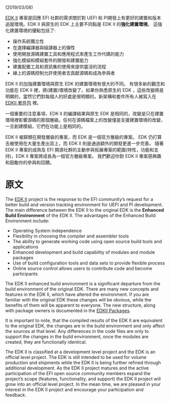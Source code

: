 <!-- [[Category:EDKII]] -->
(2019/03/08)

[http://www.tianocore.org/edk2/ EDK II] 專案是回應 EFI 社群的需求關於對 UEFI 和 PI開發上有更好的建置和版本追蹤環境。EDK II 與原生的 EDK 上主要不同點是 EDK II 的'''強化建置環境'''。
這強化建置環境的優點包括了:

* 操作系統獨立性
* 在選擇編譯器與組譯器上的彈性
* 使用開放源碼建置工具和應用程式來產生工作代碼的能力
* 強化模組和模組套件的開發和建置能力
* 建置配置工具和資訊集的使用來提供靈活的流程
* 線上的源碼控制允許使用者去貢獻源碼和成為參與者

EDK II 的加強建置環境與原生 EDK 的建置環境有很大的不同。 有很多新的觀念和功能在 EDK II 裡，將(建置)環境改變了。如果你熟悉原生的 EDK ，這些改變將是明顯的，當然它們對每個人的好處是很明顯的。新架構和套件所有人被寫入在 [[EDKII Packages|EDKII 套件包]] 裡。

一個重要的注意事項，EDK II 的編譯結果與原生 EDK 是相同的，改變是只在建置環境裡影響源碼的那個層級。任何在源碼檔案上的改變僅是支援建置環境的改變，一旦創建模組，它們在功能上是相同的。

EDK II 被歸類在開發層級的專案，而 EDK 是一個官方層級的專案。 EDK 仍打算去被使用在大量生產出貨上，而 EDK II 則是通過額外的開發更進一步完善。
隨著 EDK II 專案的成熟及 EFI 開源社群的主動參與拓展專案的範圍(特性，功能和支持)，EDK II 專案將成長為一個官方層級專案。 我們歡迎你對 EDK II 專案感興趣和鼓勵你的參與和回饋。

= 原文 =
<!-- [[Category:EDKII]] -->
The [http://www.tianocore.org/edk2/ EDK II] project is the response to the EFI community’s request for a better build and version tracking environment for UEFI and PI development. The main difference between the EDK II to the original EDK is the '''Enhanced Build Environment''' of the EDK II. 
The advantages of the Enhanced Build Environment include: 

* Operating System independence 
* Flexibility in choosing the compiler and assembler tools 
* The ability to generate working code using open source build tools and applications 
* Enhanced development and build capability of modules and module packages 
* Use of build configuration tools and data sets to provide flexible process
* Online source control allows users to contribute code and become participants

The EDK II enhanced build environment is a significant departure from the build environment of the original EDK. There are many new concepts and features in the EDK II, which have altered the environment. If you are familiar with the original EDK these changes will be obvious, while the benefits of them will be apparent to everyone. The new structure, along with package owners is documented in the [[EDKII Packages]]. 

It is important to note, that the compiled results of the EDK II are equivalent to the original EDK, the changes are in the build environment and only affect the sources at that level. Any differences in the code files are only to support the changes in the build environment, once the modules are created, they are functionally identical. 

The EDK II is classified at a development level project and the EDK is an official level project. The EDK is still intended to be used for volume production and shipments while the EDK II is being further refined through additional development. 
As the EDK II project matures and the active participation of the EFI open source community members expand the project’s scope (features, functionality, and support) the EDK II project will grow into an official level project. In the mean time, we are pleased in your interest in the EDK II project and encourage your participation and feedback.